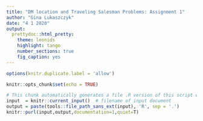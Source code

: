 ```yaml
---
title: "DM location and Traveling Salesman Problems: Assignment 1"
author: "Gina Lukaszczyk"
date: "4 1 2020"
output:
  prettydoc::html_pretty:
    theme: leonids
    highlight: tango
    number_sections: true
    fig_caption: yes
---
```

<link rel="stylesheet" type="text/css" href="http://cdn.datatables.net/1.10.5/css/jquery.dataTables.min.css">
<script src="http://code.jquery.com/jquery-2.1.2.min.js"></script>
<script src="http://cdn.datatables.net/1.10.5/js/jquery.dataTables.min.js"></script>

<script type="text/javascript">
         $(document).ready(function() {
             $("table").DataTable();
         } );
</script>

```r
options(knitr.duplicate.label = 'allow')
```

```r
knitr::opts_chunk$set(echo = TRUE)
```

```r
# This chunk automatically generates a file .R version of this script when running within knitr.
input  = knitr::current_input()  # filename of input document
output = paste(tools::file_path_sans_ext(input), 'R', sep = '.')
knitr::purl(input,output,documentation=1,quiet=T)
```

